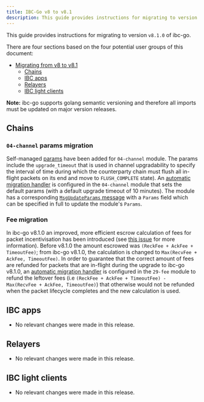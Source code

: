 ```yaml
---
title: IBC-Go v8 to v8.1
description: This guide provides instructions for migrating to version v8.1.0 of ibc-go.
---
```


This guide provides instructions for migrating to version `v8.1.0` of ibc-go.

There are four sections based on the four potential user groups of this document:

* [Migrating from v8 to v8.1](#migrating-from-v8-to-v81)
  * [Chains](#chains)
  * [IBC apps](#ibc-apps)
  * [Relayers](#relayers)
  * [IBC light clients](#ibc-light-clients)

**Note:** ibc-go supports golang semantic versioning and therefore all imports must be updated on major version releases.

## Chains

### `04-channel` params migration

Self-managed [params](https://github.com/cosmos/ibc-go/blob/v8.1.0/proto/ibc/core/channel/v1/channel.proto#L183-L187) have been added for `04-channel` module. The params include the `upgrade_timeout` that is used in channel upgradability to specify the interval of time during which the counterparty chain must flush all in-flight packets on its end and move to `FLUSH_COMPLETE` state). An [automatic migration handler](https://github.com/cosmos/ibc-go/blob/v8.1.0/modules/core/module.go#L162-L166) is configured in the `04-channel` module that sets the default params (with a default upgrade timeout of 10 minutes). The module has a corresponding [`MsgUpdateParams` message](https://github.com/cosmos/ibc-go/blob/v8.1.0/proto/ibc/core/channel/v1/tx.proto#L435-L447) with a `Params` field which can be specified in full to update the module's `Params`.

### Fee migration

In ibc-go v8.1.0 an improved, more efficient escrow calculation of fees for packet incentivisation has been introduced (see [this issue](https://github.com/cosmos/ibc-go/issues/5509) for more information). Before v8.1.0 the amount escrowed was `(ReckFee + AckFee + TimeoutFee)`; from ibc-go v8.1.0, the calculation is changed to `Max(RecvFee + AckFee, TimeoutFee)`. In order to guarantee that the correct amount of fees are refunded for packets that are in-flight during the upgrade to ibc-go v8.1.0, an [automatic migration handler](https://github.com/cosmos/ibc-go/blob/v8.1.0/modules/apps/29-fee/module.go#L113-L115) is configured in the `29-fee` module to refund the leftover fees (i.e `(ReckFee + AckFee + TimeoutFee) - Max(RecvFee + AckFee, TimeoutFee)`) that otherwise would not be refunded when the packet lifecycle completes and the new calculation is used.

## IBC apps

* No relevant changes were made in this release.

## Relayers

* No relevant changes were made in this release.

## IBC light clients

* No relevant changes were made in this release.
